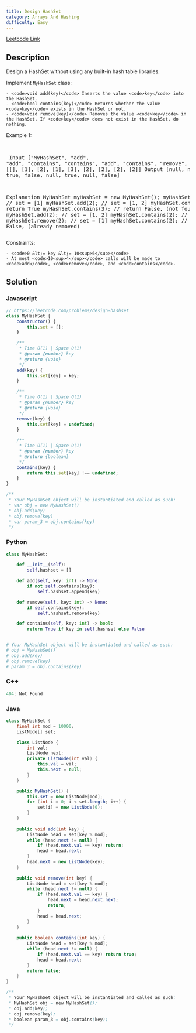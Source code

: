 ```yaml
---
title: Design HashSet
category: Arrays And Hashing
difficulty: Easy
---
```


<Callout>

[Leetcode Link](https://leetcode.com/problems/design-hashset)

</Callout>

## Description
Design a HashSet without using any built-in hash table libraries.

Implement <code>MyHashSet</code> class:


	- <code>void add(key)</code> Inserts the value <code>key</code> into the HashSet.
	- <code>bool contains(key)</code> Returns whether the value <code>key</code> exists in the HashSet or not.
	- <code>void remove(key)</code> Removes the value <code>key</code> in the HashSet. If <code>key</code> does not exist in the HashSet, do nothing.


 
Example 1:

<br /><pre className="overflow-x-auto">
Input
[&quot;MyHashSet&quot;, &quot;add&quot;, &quot;add&quot;, &quot;contains&quot;, &quot;contains&quot;, &quot;add&quot;, &quot;contains&quot;, &quot;remove&quot;, &quot;contains&quot;]
[[], [1], [2], [1], [3], [2], [2], [2], [2]]
Output
[null, null, null, true, false, null, true, null, false]

Explanation
MyHashSet myHashSet = new MyHashSet();
myHashSet.add(1);      // set = [1]
myHashSet.add(2);      // set = [1, 2]
myHashSet.contains(1); // return True
myHashSet.contains(3); // return False, (not found)
myHashSet.add(2);      // set = [1, 2]
myHashSet.contains(2); // return True
myHashSet.remove(2);   // set = [1]
myHashSet.contains(2); // return False, (already removed)</pre>

 
Constraints:


	- <code>0 &lt;= key &lt;= 10<sup>6</sup></code>
	- At most <code>10<sup>4</sup></code> calls will be made to <code>add</code>, <code>remove</code>, and <code>contains</code>.



## Solution

### Javascript
```javascript
// https://leetcode.com/problems/design-hashset
class MyHashSet {
    constructor() {
        this.set = [];
    }

    /** 
     * Time O(1) | Space O(1)
     * @param {number} key
     * @return {void}
     */
    add(key) {
        this.set[key] = key;
    }

    /** 
     * Time O(1) | Space O(1)
     * @param {number} key
     * @return {void}
     */
    remove(key) {
        this.set[key] = undefined;
    }

    /** 
     * Time O(1) | Space O(1)
     * @param {number} key
     * @return {boolean}
     */
    contains(key) {
        return this.set[key] !== undefined;
    }
}

/** 
 * Your MyHashSet object will be instantiated and called as such:
 * var obj = new MyHashSet()
 * obj.add(key)
 * obj.remove(key)
 * var param_3 = obj.contains(key)
 */

```
### Python
```python
class MyHashSet:

    def __init__(self):
        self.hashset = []

    def add(self, key: int) -> None:
        if not self.contains(key):
            self.hashset.append(key)

    def remove(self, key: int) -> None:
        if self.contains(key):
            self.hashset.remove(key)

    def contains(self, key: int) -> bool:
        return True if key in self.hashset else False


# Your MyHashSet object will be instantiated and called as such:
# obj = MyHashSet()
# obj.add(key)
# obj.remove(key)
# param_3 = obj.contains(key)

```
### C++
```cpp
404: Not Found
```
### Java
```java
class MyHashSet {
    final int mod = 10000;
    ListNode[] set;

    class ListNode {
        int val;
        ListNode next;
        private ListNode(int val) {
            this.val = val;
            this.next = null;
        }
    }

    public MyHashSet() {
        this.set = new ListNode[mod];
        for (int i = 0; i < set.length; i++) {
            set[i] = new ListNode(0);
        }
    }
    
    public void add(int key) {
        ListNode head = set[key % mod];
        while (head.next != null) {
            if (head.next.val == key) return;
            head = head.next;
        }
        head.next = new ListNode(key);
    }
    
    public void remove(int key) {
        ListNode head = set[key % mod];
        while (head.next != null) {
            if (head.next.val == key) {
                head.next = head.next.next;
                return;
            }
            head = head.next;
        }
    }
    
    public boolean contains(int key) {
        ListNode head = set[key % mod];
        while (head.next != null) {
            if (head.next.val == key) return true;
            head = head.next;
        }
        return false;
    }
}

/**
 * Your MyHashSet object will be instantiated and called as such:
 * MyHashSet obj = new MyHashSet();
 * obj.add(key);
 * obj.remove(key);
 * boolean param_3 = obj.contains(key);
 */
```


